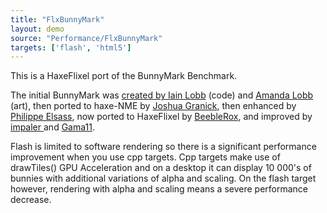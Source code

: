```yaml
---
title: "FlxBunnyMark"
layout: demo
source: "Performance/FlxBunnyMark"
targets: ['flash', 'html5']
---
```


This is a HaxeFlixel port of the BunnyMark Benchmark.

The initial BunnyMark was [created by Iain Lobb](http://blog.iainlobb.com/2010/11/display-list-vs-blitting-results.html) (code) and [Amanda Lobb](http://amandalobb.com/) (art), then ported to haxe-NME by [Joshua Granick](http://www.joshuagranick.com/blog/?p=508), then enhanced by [Philippe Elsass](https://github.com/elsassph/nme-bunnymark.), now ported to HaxeFlixel by [BeebleRox](https://github.com/Beeblerox), and improved by [impaler ](https://github.com/impaler)and [Gama11](https://github.com/Gama11).

Flash is limited to software rendering so there is a significant performance improvement when you use cpp targets. Cpp targets make use of drawTiles() GPU Acceleration and on a desktop it can display 10 000's of bunnies with additional variations of alpha and scaling. On the flash target however, rendering with alpha and scaling means a severe performance decrease.